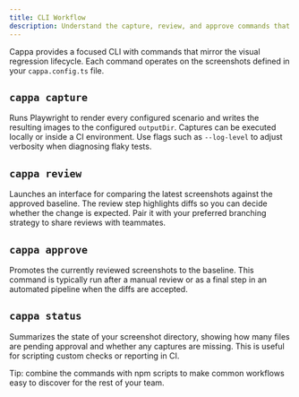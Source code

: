 ```yaml
---
title: CLI Workflow
description: Understand the capture, review, and approve commands that power Cappa.
---
```


Cappa provides a focused CLI with commands that mirror the visual regression lifecycle. Each command
operates on the screenshots defined in your `cappa.config.ts` file.

## `cappa capture`

Runs Playwright to render every configured scenario and writes the resulting images to the
configured `outputDir`. Captures can be executed locally or inside a CI environment. Use flags such
as `--log-level` to adjust verbosity when diagnosing flaky tests.

## `cappa review`

Launches an interface for comparing the latest screenshots against the approved baseline. The review
step highlights diffs so you can decide whether the change is expected. Pair it with your preferred
branching strategy to share reviews with teammates.

## `cappa approve`

Promotes the currently reviewed screenshots to the baseline. This command is typically run after a
manual review or as a final step in an automated pipeline when the diffs are accepted.

## `cappa status`

Summarizes the state of your screenshot directory, showing how many files are pending approval and
whether any captures are missing. This is useful for scripting custom checks or reporting in CI.

Tip: combine the commands with npm scripts to make common workflows easy to discover for the rest of
your team.
